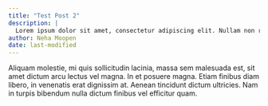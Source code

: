 ```yaml
---
title: "Test Post 2"
description: |
  Lorem ipsum dolor sit amet, consectetur adipiscing elit. Nullam non risus nec ligula ullamcorper sagittis. Donec non molestie nisi. Sed condimentum scelerisque est id tempor. 
author: Neha Moopen
date: last-modified
---
```


Aliquam molestie, mi quis sollicitudin lacinia, massa sem malesuada est, sit amet dictum arcu lectus vel magna. In et posuere magna. Etiam finibus diam libero, in venenatis erat dignissim at. Aenean tincidunt dictum ultricies. Nam in turpis bibendum nulla dictum finibus vel efficitur quam.